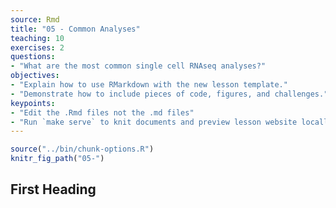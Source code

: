 ```yaml
---
source: Rmd
title: "05 - Common Analyses"
teaching: 10
exercises: 2
questions:
- "What are the most common single cell RNAseq analyses?"
objectives:
- "Explain how to use RMarkdown with the new lesson template."
- "Demonstrate how to include pieces of code, figures, and challenges."
keypoints:
- "Edit the .Rmd files not the .md files"
- "Run `make serve` to knit documents and preview lesson website locally"
---
```


```r
source("../bin/chunk-options.R")
knitr_fig_path("05-")
```

## First Heading

